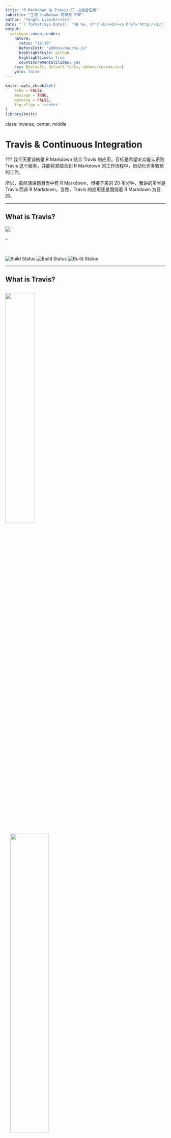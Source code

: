 ```yaml
---
title: "R Markdown 与 Travis-CI 之结合应用"
subtitle: "生成 bookdown 网页及 PDF"
author: "Yongfu Liao<br><br>"
date: "`r format(Sys.Date(), '%B %e, %Y')`<br><br><a href='http://bit.ly/TravisRmd' style='font-size:0.7em;'>bit.ly/TravisRmd</a>"
output:
  xaringan::moon_reader:
    nature:
      ratio: "16:10"
      beforeInit: "addons/macros.js"
      highlightStyle: github
      highlightLines: true
      countIncrementalSlides: yes
    css: [default, default-fonts, addons/custom.css]
    yolo: false
---
```


```r
knitr::opts_chunk$set(
	echo = FALSE,
	message = TRUE,
	warning = FALSE,
	fig.align = 'center'
)
library(knitr)
```


class: inverse, center, middle

# Travis & Continuous Integration

???
我今天要谈的是 R Markdown 结合 Travis 的应用，目标是希望听众能认识到 Travis 这个服务，并能将其结合到 R Markdown 的工作流程中，自动化许多繁琐的工作。

所以，虽然演讲题目当中有 R Markdown，但接下来的 20 多分钟，我讲的多半是 Travis 而非 R Markdown。当然，Travis 的应用还是围绕着 R Markdown 为目的。



---

## What is Travis?

![](img/badge.png)

--

<br>

![Build Status](https://img.shields.io/badge/build-passing-brightgreen.svg)
![Build Status](https://img.shields.io/badge/build-failing-red.svg)
![Build Status](https://img.shields.io/badge/build-error-lightgrey.svg)


---

## What is Travis?


<img src='img/continuous_integration.png' width='43%' class='hold-img'>
--
&nbsp;&nbsp;&nbsp;&nbsp;<img src='img/what_is_travis.png' width='49%' class='hold-img'>

???
那 Travis 到底是什么呢？在回答这个问题前，我们必须先知道什么是「持续集成 (Continuous Integration)」。持续集成是一种软件开发的流程，它的想法是尽量让开发过程中，每次源码更新或改变时，能自动进行一连串的检查，确保添加或修改的程序码不会破坏整个软件项目，进而减少软件开发过程中的风险。

Travis 则是为 GitHub repo 里的项目提供持续集成的一套服务。简单来说，每次你将 commit push 到 GitHub 时，Travis 就会自动地去跑一连串的检查，确认刚刚的 commit 没有破坏整个项目。


---

## Travis 跟 R Markdown 有何干系？

<br>

```r
include_graphics('img/travis_auto.png')
```



???
现在你可能会有疑问，Travis 是种为软件开发者提供的服务，但它对于 R Markdown 的用户能有什么帮助？

前面所介绍的其实仅是 Travis 的「默认功能」，但事实上，我们可以要求 Travis 做「任何事」，因为 Travis 运作的方式是提供一个完整的 Ubuntu (或 Mac) 环境，让自动化测试能够进行。我们只要更改 Travis 的默认行为，亦即，不让它进行自动测试而是去运行其它我们写的指令，Travis 其实就变成了我们的另一台个人电脑。

---

class: inverse, center, middle

# Using Travis

---

```r
include_graphics('img/hadley_travis.jpg')
```


.smaller[
> I've been using travis for quite some years, and this is still what my commit history looks like when trying to set up a new configuration
>
> — Hadley Wickham (@hadleywickham) [December 11, 2018](https://bit.ly/2U9ewu6)

]

???
接下来，我将说明如何设置 Travis。这边默认听众已具有使用 Git 与 GitHub 的经验。


---


## 注册 Travis 帐号

- [travis-ci.org](https://travis-ci.org) ➜ Sign in with GitHub ➜ 完成

![](img/travis-org.gif)

???
首先我们需要注册 Travis 的帐号。我们进入到 [travis-ci.org](https://travis-ci.org) 后，直接使用 GitHub 帐号登录，如此就能将 Travis 链接到 GitHub。

---

## GitHub Repo 设置

1. `DESCRIPTION`
    - 无功能但必要
    
    - 让 Travis 以为 Repo 是 R 套件
    
    - 内容：
          ```yaml
          Package: fakepkg
          Title: fakepkg
          Version: 1.0.0
          ```
    
1. `.travis.yml`
    - 设置 Travis 指令

???
Travis 要能在 GitHub Repo 中侦测到必要的文件，它才能正确的运行任务。就 R 语言的项目，GitHub repo 的根目录中必须有 `DESCRIPTION` 以及 `.travis.yml` 这两个文件才行。`DESCRIPTION` 这个文件是每个 R 套件都需具备的文件，这边我们虽然没有要创建 R 套件，但它存在的目的是为了欺骗 Travis，让它以为这个 GitHub repo 是 R 套件的项目。


---

## .smaller[**`.travis.yml`**]

.left-column[
### 内容 <a href='https://github.com/liao961120/bookdown-crc-travis/blob/master/.travis.yml' style='font-size: 0.35em;'> GitHub</a>
]

.right-column[

```r
printstr <- paste(readLines('../.travis.yml'), collapse = '\n')

cat('```yml\n', printstr, '```\n', sep = '')
```
]


---

## .smaller[**`.travis.yml`**]

.left-column[
### 内容
]

.right-column[

```r
include_graphics('img/travis_flow.png')
```

]

---

## .smaller[**`.travis.yml`**]

.left-column[
### 内容
### Environment
]

.right-column[

设置**语言 (R)**, **操作系统**, **GitHub Branch**

```yml
language: r
dist: trusty
sudo: true
branches:
  only:
    - master
```
]

---

## .smaller[**`.travis.yml`**]

.left-column[
### 内容
### Environment
### Dependencies
]

.right-column[

安装 **R 包**, **System Requirements**<sup>\*</sup>, **LaTeX** 与 **Pandoc** 等

```yml
pandoc_version: 2.3.1
latex: false      # tinytex is better
before_install:   # 安装 R 包以外 dependencies
  - sudo apt-get update
r_packages:       # 安装 CRAN 上的 R 包
  - bookdown
  - tinytex
  - ggplot2
r_github_packages:  # 安装 GitHub 上的 R 包
  - r-lib/pkgdown
cache:
  packages: yes  # 缓存下载之 R 包, 加快 Travis 速度
```
]

.smaller[
.footnote[
[\*]: 例如 [`xml2`](https://bit.ly/2uziugw) 在 Ubuntu 上需要 R 包以外的软件 (`libxml2-dev`) 才能运作。
]
]


---

```r
run_commands <- '.smaller[**`.travis.yml`**]

.left-column[
### 内容
### Environment
### Dependencies
### .little-smaller[Run Commands]
]
'
```

## `r asis_output(run_commands)`

.right-column[

可以很简单，也可以很复杂

- Minimum skills required
    - file manipulation (`bash` or `R`)

- Advanced
    - docker, command line tools, download binaries, ...
    - The sky is the limit

]

---

## `r asis_output(run_commands)`

.right-column[

### .smaller[基本 Command Line 指令 (bash)]

#### 运行 R 指令
```bash
R -e 'bookdown::render_book("index.Rmd")'
Rscript build.R
```

#### File Manipulation<sup>\*</sup>

```bash
if [[ -d docs ]]; then rm -r docs; fi
mkdir docs
cp -r _book/* docs
```
]


.smaller[.footnote[
[\*]: R 亦可进行 file manipulation，参考 [R File Manipulation](https://bit.ly/2UfzMhe) 与 [R Functions for Linux Commands](https://bit.ly/2uCu7n6)。
]]

---

## `r asis_output(run_commands)`

.right-column[

### Wrap up — .smaller[**`script`**]:

* .smaller[.red[Current working directory]: Cloned GitHub repo]

1. 
```yml
script:
    - R -e 'tinytex::install_tinytex()'
    - R -e 'bookdown::render_book("index.Rmd", output_format = "bookdown::gitbook")'
    - R -e 'bookdown::render_book("index.Rmd", output_format = "bookdown::pdf_book")'
    - if [[ -d docs ]]; then rm -r docs; fi
    - mkdir docs
    - cp -r _book/* docs
```

1. 
```yml
script:
    - bash build.sh
```
   
1. 
```yml
script:
    - Rscript build.R
```
]


.footnote[
.smaller[
源码 [`build.sh`](https://bit.ly/2OC5UGB), [`build.R`](https://bit.ly/2FNhAn4)
]]

???
现行工作目录


---

## `r asis_output(run_commands)`

.right-column[

### Bypassing Build Failure .much-smaller[(Advanced)]

1. **`script`**
    - 覆盖默认之 `R CMD Check`
    - 运行正常
      (➜ 运行 **`after_success`**)
    - 运行出错 ➜ ![](https://img.shields.io/badge/build-failing-red.svg)
      (➜ 运行 **`after_failure`**)
   
1. **`after_success`**
    
    - 不影响 build result
    - 
    ```yaml
    script:
        - echo "Bypassing script"
    after_success:
        - bash build.sh
    ```
]

???
依据顺序运行

换言之，若 `.travis.yml` 中没有 **`script:`**， Travis 会自动进行 R CMD Check。  
在此情形下，必然导致 ![Build Status](https://img.shields.io/badge/build-failing-red.svg)

---

```r
deploy <- '.smaller[**`.travis.yml`**]

.left-column[
### 内容
### Environment
### Dependencies
### .little-smaller[Run Commands]
### Deploy
]'
```

## `r asis_output(deploy)`


.right-column[

```yml
deploy:
* - provider: pages
    github-token: $GH_TOKEN
    #target-branch: <name>  # 默认: `gh-pages`
    skip-cleanup: true 
    keep-history: false 
    local-dir: docs
    on:
      branch: master
```

* 将 build 结果传回 GitHub Repo

]

---

## `r asis_output(deploy)`

.right-column[

```yml
deploy:
  - provider: pages
*   github-token: $GH_TOKEN
    #target-branch: <name>  # 默认: `gh-pages`
    skip-cleanup: true 
    keep-history: false 
    local-dir: docs
    on:
      branch: master
```

1. [GitHub Personal access token](https://github.com/settings/tokens) ➜ Generate new token  
➜ scope: `public_repo` ➜ copy token

1. [travis-ci.org/`<user>`/`<repo>`/settings](https://travis-ci.org/liao961120/bookdown-crc-travis/settings)  
➜ Environment Variables  
➜ `Name` = `GH_TOKEN`, `Value` = token from 1.
]


---

## `r asis_output(deploy)`

.right-column[
```yml
deploy:
  - provider: pages
*   github-token: $GH_TOKEN
    #target-branch: <name>  # 默认: `gh-pages`
    skip-cleanup: true 
    keep-history: false 
    local-dir: docs
    on:
      branch: master
```

```r
include_graphics('img/gh_token.gif')
```
]

---

## `r asis_output(deploy)`

.right-column[
```yml
deploy:
  - provider: pages
    github-token: $GH_TOKEN
*   target-branch: travis-build  # 默认: gh-pages
    skip-cleanup: true 
    keep-history: false 
    local-dir: docs
    on:
      branch: master
```

* 使用 `gh-pages` 以外的 branch
]

---

## `r asis_output(deploy)`

.right-column[
```yml
deploy:
  - provider: pages
    github-token: $GH_TOKEN
    #target-branch: travis-build  # 默认: gh-pages
    skip-cleanup: true 
    keep-history: false 
*   local-dir: docs
    on:
      branch: master
```

* [Reminder](#18):

    ```yml
    script:
       ...
    *  - mkdir docs
    *  - cp -r _book/* docs
    ```
]

---

## `r asis_output(deploy)`

.right-column[
```yml
deploy:
  - provider: pages
    github-token: $GH_TOKEN
    #target-branch: travis-build  # 默认: gh-pages
    skip-cleanup: true 
    keep-history: false 
    local-dir: docs
*   on:
*     branch: master
```

* Travis was [told](#14) to run on `master` branch:

    ```yml
    language: r
      ...
    * branches:
    *   only:
    *     - master
    ```
]

---

## `r asis_output(deploy)`

.right-column[

- Push to GitHub ➜ Travis build auto-triggered  
➜ build success ➜ Web site served at
[`<user>`.github.io/`<repo>`](https://liao961120.github.io/bookdown-crc-travis)

- 亦可手动直接在 Travis 网页上 trigger build:

    [travis-ci.org/`<user>`/`<repo>`](https://travis-ci.org/liao961120/bookdown-crc-travis) ➜ More options ➜ Trigger build
]

